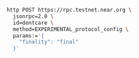 ```bash
http POST https://rpc.testnet.near.org \
  jsonrpc=2.0 \
  id=dontcare \
  method=EXPERIMENTAL_protocol_config \
  params:='{
    "finality": "final"
  }'
```
